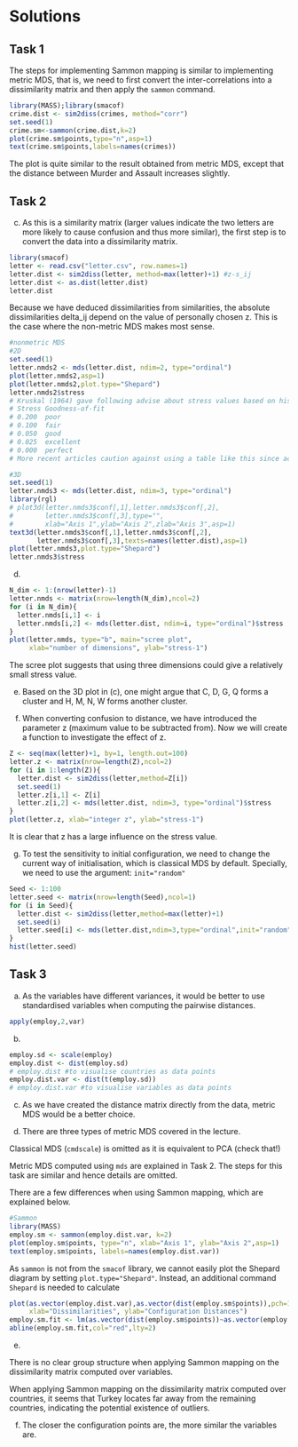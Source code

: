 # Solutions

## Task 1

The steps for implementing Sammon mapping is similar to implementing metric MDS, that is, we need to first convert the inter-correlations into a dissimilarity matrix and then apply the `sammon` command.
```r
library(MASS);library(smacof)
crime.dist <- sim2diss(crimes, method="corr")
set.seed(1)
crime.sm<-sammon(crime.dist,k=2)
plot(crime.sm$points,type="n",asp=1)
text(crime.sm$points,labels=names(crimes))
```
The plot is quite similar to the result obtained from metric MDS, except that the distance between Murder and Assault increases slightly.

## Task 2

(c) As this is a similarity matrix (larger values indicate the two letters are more likely to cause confusion and thus more similar), the first step is to convert the data into a dissimilarity matrix. 

```r
library(smacof)
letter <- read.csv("letter.csv", row.names=1)
letter.dist <- sim2diss(letter, method=max(letter)+1) #z-s_ij
letter.dist <- as.dist(letter.dist)
letter.dist
```

Because we have deduced dissimilarities from similarities, the absolute dissimilarities delta_ij depend on the value of personally chosen z. This is the case where the non-metric MDS makes most sense. 

```r
#nonmetric MDS
#2D
set.seed(1)
letter.nmds2 <- mds(letter.dist, ndim=2, type="ordinal")
plot(letter.nmds2,asp=1)
plot(letter.nmds2,plot.type="Shepard")
letter.nmds2$stress
# Kruskal (1964) gave following advise about stress values based on his experience:
# Stress Goodness-of-fit
# 0.200  poor
# 0.100  fair
# 0.050  good
# 0.025  excellent
# 0.000  perfect
# More recent articles caution against using a table like this since acceptable values of stress depends on the quality of the distance matrix and the number of objects in that matrix.

#3D
set.seed(1)
letter.nmds3 <- mds(letter.dist, ndim=3, type="ordinal")
library(rgl)
# plot3d(letter.nmds3$conf[,1],letter.nmds3$conf[,2],
#        letter.nmds3$conf[,3],type="",
#        xlab="Axis 1",ylab="Axis 2",zlab="Axis 3",asp=1)
text3d(letter.nmds3$conf[,1],letter.nmds3$conf[,2],
       letter.nmds3$conf[,3],texts=names(letter.dist),asp=1)
plot(letter.nmds3,plot.type="Shepard")
letter.nmds3$stress
```


(d) 

```r
N_dim <- 1:(nrow(letter)-1)
letter.nmds <- matrix(nrow=length(N_dim),ncol=2)
for (i in N_dim){
  letter.nmds[i,1] <- i
  letter.nmds[i,2] <- mds(letter.dist, ndim=i, type="ordinal")$stress 
}
plot(letter.nmds, type="b", main="scree plot", 
     xlab="number of dimensions", ylab="stress-1")
```

The scree plot suggests that using three dimensions could give a relatively small stress value. 

(e) Based on the 3D plot in (c), one might argue that C, D, G, Q forms a cluster and H, M, N, W forms another cluster. 

(f) When converting confusion to distance, we have introduced the parameter z (maximum value to be subtracted from). Now we will create a function to investigate the effect of z.
```r
Z <- seq(max(letter)+1, by=1, length.out=100)
letter.z <- matrix(nrow=length(Z),ncol=2)
for (i in 1:length(Z)){
  letter.dist <- sim2diss(letter,method=Z[i])
  set.seed(1)
  letter.z[i,1] <- Z[i]
  letter.z[i,2] <- mds(letter.dist, ndim=3, type="ordinal")$stress 
}
plot(letter.z, xlab="integer z", ylab="stress-1")
```

It is clear that z has a large influence on the stress value. 

(g) To test the sensitivity to initial configuration, we need to change the current way of initialisation, which is classical MDS by default. Specially, we need to use the argument: `init="random"`
```r
Seed <- 1:100
letter.seed <- matrix(nrow=length(Seed),ncol=1)
for (i in Seed){
  letter.dist <- sim2diss(letter,method=max(letter)+1)
  set.seed(i)
  letter.seed[i] <- mds(letter.dist,ndim=3,type="ordinal",init="random")$stress 
}
hist(letter.seed)
```

## Task 3

(a) As the variables have different variances, it would be better to use standardised variables when computing the pairwise distances.
```r
apply(employ,2,var)
```


(b)
```r
employ.sd <- scale(employ)
employ.dist <- dist(employ.sd)
# employ.dist #to visualise countries as data points
employ.dist.var <- dist(t(employ.sd))
# employ.dist.var #to visualise variables as data points
```

(c) As we have created the distance matrix directly from the data, metric MDS would be a better choice. 

(d) There are three types of metric MDS covered in the lecture.

Classical MDS (`cmdscale`) is omitted as it is equivalent to PCA (check that!)

Metric MDS computed using `mds` are explained in Task 2. The steps for this task are similar and hence details are omitted.

There are a few differences when using Sammon mapping, which are explained below.

```r
#Sammon
library(MASS)
employ.sm <- sammon(employ.dist.var, k=2)
plot(employ.sm$points, type="n", xlab="Axis 1", ylab="Axis 2",asp=1)
text(employ.sm$points, labels=names(employ.dist.var))
```

As `sammon` is not from the `smacof` library, we cannot easily plot the Shepard diagram by setting `plot.type="Shepard"`. Instead, an additional command `Shepard` is needed to calculate
```r
plot(as.vector(employ.dist.var),as.vector(dist(employ.sm$points)),pch=16,
     xlab="Dissimilarities", ylab="Configuration Distances")
employ.sm.fit <- lm(as.vector(dist(employ.sm$points))~as.vector(employ.dist.var))
abline(employ.sm.fit,col="red",lty=2)
```

(e) 

There is no clear group structure when applying Sammon mapping on the dissimilarity matrix computed over variables. 

When applying Sammon mapping on the dissimilarity matrix computed over countries, it seems that Turkey locates far away from the remaining countries, indicating the potential existence of outliers.

(f) The closer the configuration points are, the more similar the variables are. 
